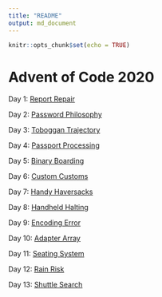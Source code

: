 ```yaml
---
title: "README"
output: md_document
---
```


```r
knitr::opts_chunk$set(echo = TRUE)
```

# Advent of Code 2020

Day 1: [Report Repair](solutions/1/day1.md)

Day 2: [Password Philosophy](solutions/2/day2.md)

Day 3: [Toboggan Trajectory](solutions/3/day3.md)

Day 4: [Passport Processing](solutions/4/day4.md)

Day 5: [Binary Boarding](solutions/5/day5.md)

Day 6: [Custom Customs](solutions/6/day6.md)

Day 7: [Handy Haversacks](solutions/7/day7.md)

Day 8: [Handheld Halting](solutions/8/day8.md)

Day 9: [Encoding Error](solutions/9/day9.md)

Day 10: [Adapter Array](solutions/10/day10.md)

Day 11: [Seating System](solutions/11/day11.md)

Day 12: [Rain Risk](solutions/12/day12.md)

Day 13: [Shuttle Search](solutions/13/day13.md)

